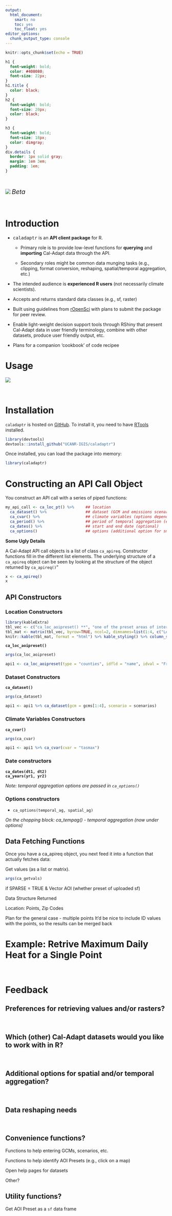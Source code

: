 ```yaml
---
output: 
  html_document: 
    smart: no
    toc: yes
    toc_float: yes
editor_options: 
  chunk_output_type: console
---
```


```r
knitr::opts_chunk$set(echo = TRUE)
```

```css
h1 {
  font-weight: bold;
  color: #408080;
  font-size: 22px;
}
h1.title {
  color: black;
}
h2 {
  font-weight: bold;
  font-size: 20px;
  color: black;
}

h3 {
  font-weight: bold;
  font-size: 18px;
  color: dimgray;
}
div.details {
  border: 1px solid gray;
  margin: 1em 3em;
  padding: 1em;
}

```

\

![](images/caladapr-logo_600x120x256.png)
<span style="font-size:140%; font-style:italic;">Beta</span>

\

# Introduction

- <tt>caladaptr</tt> is an **API client package** for R.

    - Primary role is to provide low-level functions for **querying** and **importing** Cal-Adapt data through the API.

    - Secondary roles might be common data munging tasks (e.g., clipping, format conversion, reshaping, spatial/temporal aggregation, etc.) 

- The intended audience is **experienced R users** (not necessarily climate scientists).

- Accepts and returns standard data classes (e.g., sf, raster)

- Built using guidelines from [rOpenSci](https://devguide.ropensci.org/){target="_blank"} with plans to submit the package for peer review. 

- Enable light-weight decision support tools through RShiny that present Cal-Adapt data in user friendly terminology, combine with other datasets, produce user friendly output, etc. 

- Plans for a companion 'cookbook' of code recipee


# Usage

![](images/caladaptr_workflow_780x350x256.png)

\

# Installation

`caladaptr` is hosted on [GitHub](https://github.com/UCANR-IGIS/caladaptr){target="_blank" rel="noopener"}. To install it, you need to have [RTools](https://cran.r-project.org/bin/windows/Rtools/){target="_blank" rel="noopener"} installed.

```r
library(devtools)
devtools::install_github("UCANR-IGIS/caladaptr")
```

Once installed, you can load the package into memory:

```r
library(caladaptr)
```

# Constructing an API Call Object

You  construct an API call with a series of piped functions:

```r
my_api_call <- ca_loc_pt() %>%     ## location
  ca_dataset() %>%                 ## dataset (GCM and emissions scenario)
  ca_cvar() %>%                    ## climate variables (options depend on)
  ca_period() %>%                  ## period of temporal aggregation (e.g., day, month, year)
  ca_dates() %>%                   ## start and end date (optional)
  ca_options()                     ## options (additional option for smoothing, rolling windows, etc)
```

<div class="details">
**Some Ugly Details**

A Cal-Adapt API call objects is a list of class `ca_apireq`. Constructor functions fill in the different list elements. The underlying structure of a `ca_apireq` object can be seen by looking at the structure of the object returned by `ca_apireq()`"

```r
x <- ca_apireq()
x
```

</div>

## API Constructors

### Location Constructors

```r
library(kableExtra)
tbl_vec <- c("ca_loc_aoipreset() **", "one of the preset areas of interest", "ca_loc_pt() **", "points (as a data frame)", "ca_loc_sf()", "any sf object", "ca_loc_zip()", "zipcode (centroid)")
tbl_mat <- matrix(tbl_vec, byrow=TRUE, ncol=2, dimnames=list(1:4, c("Location Function", "Accepts")))
knitr::kable(tbl_mat, format = "html") %>% kable_styling() %>% column_spec(column=1, monospace = TRUE) 
```

**`ca_loc_aoipreset()`**

```r
args(ca_loc_aoipreset)

api1 <- ca_loc_aoipreset(type = "counties", idfld = "name", idval = "Fresno")

```

### Dataset Constructors

**`ca_dataset()`**

```r
args(ca_dataset)

api1 <- api1 %>% ca_dataset(gcm = gcms[1:4], scenario = scenarios)

```

### Climate Variables Constructors

**`ca_cvar()`**

```r
args(ca_cvar)

api1 <- api1 %>% ca_cvar(cvar = "tasmax")

```

### Date constructors

**`ca_dates(dt1, dt2)`**  
**`ca_years(yr1, yr2)`**

*Note: temporal aggregation options are passed in `ca_options()`*


### Options constructors

- `ca_options(temporal_ag, spatial_ag)`  


*On the chopping block: ca_tempag() - temporal aggregation (now under options)  *


## Data Fetching Functions

Once you have a ca_apireq object, you next feed it into a function that actually fetches data:

Get values (as a list or matrix).

```r
args(ca_getvals)
```

if SPARSE = TRUE & Vector AOI (whether preset of uploaded sf)

Data Structure Returned

Location: Points, Zip Codes

Plan for the general case - multiple points
  It'd be nice to include ID values with the points, so the results can be merged back
  


# Example: Retrive Maximum Daily Heat for a Single Point

\

# Feedback

## Preferences for retrieving values and/or rasters?

\

## Which (other) Cal-Adapt datasets would you like to work with in R?

\

## Additional options for spatial and/or temporal aggregation?

\

## Data reshaping needs

\

## Convenience functions?

Functions to help entering GCMs, scenarios, etc.

Functions to help identify AOI Presets (e.g., click on a map)

Open help pages for datasets

Other?

## Utility functions?

Get AOI Preset as a `sf` data frame

